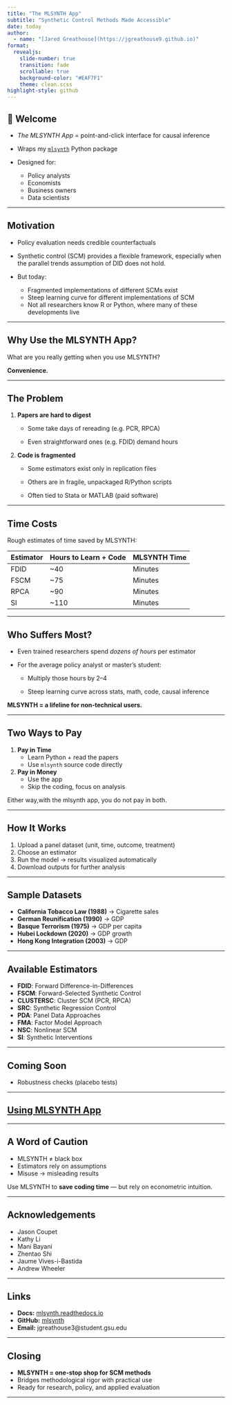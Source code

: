 ```yaml
---
title: "The MLSYNTH App"
subtitle: "Synthetic Control Methods Made Accessible"
date: today
author:
  - name: "[Jared Greathouse](https://jgreathouse9.github.io)"
format:
  revealjs: 
    slide-number: true
    transition: fade
    scrollable: true
    background-color: "#EAF7F1"
    theme: clean.scss
highlight-style: github
---
```


## 👋 Welcome

- *The MLSYNTH App* = point-and-click interface for causal inference  

- Wraps my [`mlsynth`](https://github.com/jgreathouse9/mlsynth) Python package  

- Designed for:
  - Policy analysts
  - Economists
  - Business owners
  - Data scientists  

---

## Motivation

- Policy evaluation needs credible counterfactuals  

- Synthetic control (SCM) provides a flexible framework, especially when the parallel trends assumption of DID does not hold.

- But today:
  - Fragmented implementations of different SCMs exist
  - Steep learning curve for different implementations of SCM
  - Not all researchers know R or Python, where many of these developments live

---

## Why Use the MLSYNTH App?

What are you really getting when you use MLSYNTH?

**Convenience.**

---

## The Problem

1. **Papers are hard to digest**

   - Some take days of rereading (e.g. PCR, RPCA)

   - Even straightforward ones (e.g. FDID) demand hours

2. **Code is fragmented**

   - Some estimators exist only in replication files

   - Others are in fragile, unpackaged R/Python scripts

   - Often tied to Stata or MATLAB (paid software)

---

## Time Costs

Rough estimates of time saved by MLSYNTH:  

| Estimator   | Hours to Learn + Code | MLSYNTH Time |
|-------------|------------------------|---------------|
| FDID        | ~40                    | Minutes |
| FSCM        | ~75                    | Minutes |
| RPCA        | ~90                    | Minutes |
| SI          | ~110                   | Minutes |

---

## Who Suffers Most?

- Even trained researchers spend *dozens of hours* per estimator  

- For the average policy analyst or master’s student:  

  - Multiply those hours by 2–4

  - Steep learning curve across stats, math, code, causal inference  

**MLSYNTH = a lifeline for non-technical users.**

---

## Two Ways to Pay

1. **Pay in Time**  
   - Learn Python + read the papers  
   - Use `mlsynth` source code directly  

2. **Pay in Money**  
   - Use the app  
   - Skip the coding, focus on analysis  

Either way,with the mlsynth app, you do not pay in both.  

---

## How It Works

1. Upload a panel dataset (unit, time, outcome, treatment)  
2. Choose an estimator  
3. Run the model → results visualized automatically  
4. Download outputs for further analysis  

---

## Sample Datasets

- **California Tobacco Law (1988)** → Cigarette sales  
- **German Reunification (1990)** → GDP  
- **Basque Terrorism (1975)** → GDP per capita  
- **Hubei Lockdown (2020)** → GDP growth  
- **Hong Kong Integration (2003)** → GDP  

---

## Available Estimators

- **FDID**: Forward Difference-in-Differences  
- **FSCM**: Forward-Selected Synthetic Control  
- **CLUSTERSC**: Cluster SCM (PCR, RPCA)  
- **SRC**: Synthetic Regression Control  
- **PDA**: Panel Data Approaches
- **FMA**: Factor Model Approach  
- **NSC**: Nonlinear SCM  
- **SI**: Synthetic Interventions  

---

## Coming Soon

- Robustness checks (placebo tests)  

---

## [Using MLSYNTH App](https://mlsynthapp.streamlit.app/)

---

## A Word of Caution

- MLSYNTH ≠ black box  
- Estimators rely on assumptions  
- Misuse → misleading results  

Use MLSYNTH to **save coding time** — but rely on econometric intuition.  

---

## Acknowledgements

- Jason Coupet  
- Kathy Li  
- Mani Bayani  
- Zhentao Shi  
- Jaume Vives-i-Bastida  
- Andrew Wheeler  

---

## Links

- **Docs:** [mlsynth.readthedocs.io](https://mlsynth.readthedocs.io)  
- **GitHub:** [mlsynth](https://github.com/jgreathouse9/mlsynth)  
- **Email:** jgreathouse3@student.gsu.edu  

---

## Closing

- **MLSYNTH = one-stop shop for SCM methods**  
- Bridges methodological rigor with practical use  
- Ready for research, policy, and applied evaluation  

---
